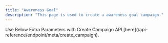 ```yaml
---
title: "Awareness Goal"
description: "This page is used to create a awareness goal campaign."
---
```


<Note>
	Use Below Extra Parameters with Create Campaign API
	[here](/api-reference/endpoint/meta/create_campaign).
</Note>
